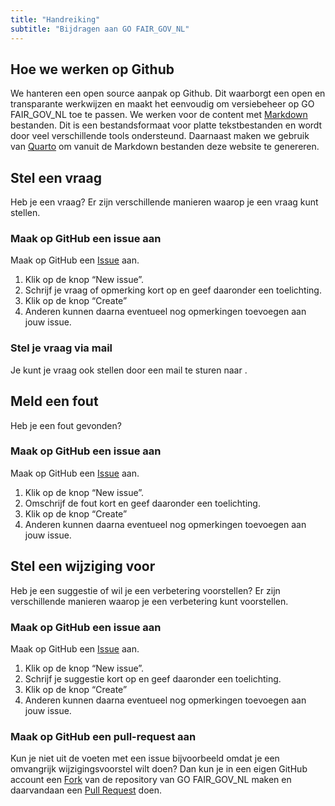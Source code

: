 ```yaml
---
title: "Handreiking"
subtitle: "Bijdragen aan GO FAIR_GOV_NL"
---
```



## Hoe we werken op Github

We hanteren een open source aanpak op Github. Dit waarborgt een open en transparante werkwijzen en maakt het eenvoudig om versiebeheer op GO FAIR_GOV_NL toe te passen. We werken voor de content met [Markdown](https://quarto.org/docs/authoring/markdown-basics.html) bestanden. Dit is een bestandsformaat voor platte tekstbestanden en wordt door veel verschillende tools ondersteund. Daarnaast maken we gebruik van [Quarto](https://quarto.org/) om vanuit de Markdown bestanden deze website te genereren.



## Stel een vraag

Heb je een vraag? Er zijn verschillende manieren waarop je een vraag kunt stellen. 


### Maak op GitHub een issue aan

Maak op GitHub een [Issue](https://github.com/gofair-foundation/gofair-wiki-gov-nl/issues) aan. 

1. Klik op de knop "New issue".
2. Schrijf je vraag of opmerking kort op en geef daaronder een toelichting.
3. Klik op de knop "Create"
4. Anderen kunnen daarna eventueel nog opmerkingen toevoegen aan jouw issue.


### Stel je vraag via mail

Je kunt je vraag ook stellen door een mail te sturen naar **[]()**.


## Meld een fout

Heb je een fout gevonden?


### Maak op GitHub een issue aan

Maak op GitHub een [Issue](https://github.com/gofair-foundation/gofair-wiki-gov-nl/issues) aan. 

1. Klik op de knop "New issue".
2. Omschrijf de fout kort en geef daaronder een toelichting.
3. Klik op de knop "Create"
4. Anderen kunnen daarna eventueel nog opmerkingen toevoegen aan jouw issue.

   
## Stel een wijziging voor

Heb je een suggestie of wil je een verbetering voorstellen? Er zijn verschillende manieren waarop je een verbetering kunt voorstellen. 


### Maak op GitHub een issue aan

Maak op GitHub een [Issue](https://github.com/gofair-foundation/gofair-wiki-gov-nl/issues) aan.

1. Klik op de knop "New issue".
2. Schrijf je suggestie kort op en geef daaronder een toelichting.
3. Klik op de knop "Create"
4. Anderen kunnen daarna eventueel nog opmerkingen toevoegen aan jouw issue.


### Maak op GitHub een pull-request aan

Kun je niet uit de voeten met een issue bijvoorbeeld omdat je een omvangrijk wijzigingsvoorstel wilt doen? Dan kun je in een eigen GitHub account een [Fork](https://docs.github.com/en/pull-requests/collaborating-with-pull-requests/working-with-forks) van de repository van GO FAIR_GOV_NL maken en daarvandaan een [Pull Request](https://docs.github.com/en/pull-requests/collaborating-with-pull-requests/working-with-forks) doen.





